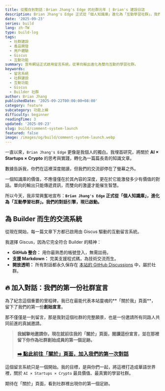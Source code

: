 ```yaml
---
title: 從獨白到對話：Brian Jhang's Edge 的社群元年 | Brian's 建設日誌
description: Brian Jhang's Edge 正式從「個人知識庫」進化為「互動學習社群」，我們的對話引擎現已啟動。
date: '2025-09-23'
series: build
lang: zh-TW
type: build-log
tags:
  - 社群建設
  - 產品開發
  - 用戶體驗
  - Giscus
  - 互動功能
summary: 宣布網站正式啟用留言系統，從單向輸出進化為雙向互動的學習社群。
keywords:
  - 留言系統
  - 社群建設
  - 互動功能
  - Giscus
  - Builder 社群
author: Brian Jhang
publishedDate: '2025-09-22T00:00:00+08:00'
category: feature
subcategory: 功能上線
difficulty: beginner
readingTime: 3
updated: '2025-09-23'
slug: build/comment-system-launch
featured: false
image: /images/og/build/comment-system-launch.webp
---
```


一直以來，`Brian Jhang's Edge` 更像是我個人的獨白。我埋首研究，將關於 **AI × Startups × Crypto** 的思考與實踐，轉化為一篇篇長青的知識文章。

數據告訴我，你們在這裡深度閱讀，但我們的交流卻停在了螢幕之外。

一個知識庫的價值，不應僅僅在於其內容的深度，更在於它能激發多少有價值的對話。單向的輸出只能傳遞資訊，而雙向的激盪才能催生智慧。

所以今天，我非常興奮地宣布：**`Brian Jhang's Edge` 正式從「個人知識庫」，進化為「互動學習社群」。我們的對話引擎，現已啟動。**

## 為 Builder 而生的交流系統

從現在開始，每一篇文章下方都已啟用由 Giscus 驅動的互動留言系統。

我選擇 Giscus，因為它完全符合 Builder 的精神：
* **GitHub 整合：** 用你最熟悉的帳號登入，無需註冊。
* **支援 Markdown：** 完美支援程式碼，為技術交流而生。
* **開放透明：** 所有對話都永久保存在 [本站的 GitHub Discussions](https://github.com/brianjhang/brian-jhangs-edge/discussions) 中，屬於社群。

## 🔥 加入對話：我們的第一份社群宣言

為了紀念這個重要的里程碑，我已在最能代表本站靈魂的**「關於我」頁面**，留下了我們的第一份**創始宣言**。

那不僅僅是一則留言，那是我對這個社群的完整願景，也是一份邀請所有同路人共同前進的真誠邀請。

> **我誠摯地邀請你，現在就前往我的「關於」頁面，閱讀這份宣言，並在那裡留下你作為社群創始成員的第一個足跡。**
>
> ### [➡️ 點此前往「關於」頁面，加入我們的第一次對話](https://brianjhang.com/about)

這個留言系統只是一個開始。我的目標，是與你們一起，將這裡打造成華語世界裡，關於 `AI × Startups × Crypto` 最具價值、最真實的學習社群。

期待在「關於」頁面，看到社群裡出現你的第一個足跡。
